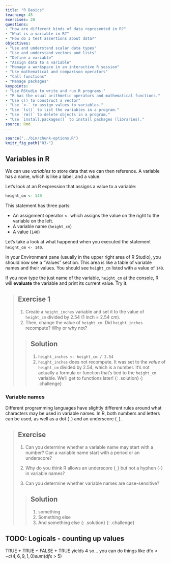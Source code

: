 ```yaml
---
title: "R Basics"
teaching: 45
exercises: 20
questions:
- "How are different kinds of data represented in R?"
- "What is a variable in R?"
- "How do I test assertions about data?"
objectives:
- "Use and understand scalar data types"
- "Use and understand vectors and lists"
- "Define a variable"
- "Assign data to a variable"
- "Manage a workspace in an interactive R session"
- "Use mathematical and comparison operators"
- "Call functions"
- "Manage packages"
keypoints:
- "Use RStudio to write and run R programs."
- "R has the usual arithmetic operators and mathematical functions."
- "Use c() to construct a vector"
- "Use `<-` to assign values to variables."
- "Use `ls()` to list the variables in a program."
- "Use `rm()` to delete objects in a program."
- "Use `install.packages()` to install packages (libraries)."
source: Rmd
---
```


```r
source("../bin/chunk-options.R")
knitr_fig_path("03-")
```

## Variables in R

We can use *variables* to store data that we can then reference.  A variable has a name, which is like a label, and a value.

Let's look at an R expression that assigns a value to a variable:

```r
height_cm <- 140
```

This statement has three parts:

* An assignment operator `<-` which assigns the value on the right to the variable on the left.
* A variable name (`height_cm`)
* A value (`140`)

Let's take a look at what happened when you executed the statement `height_cm <- 140`.

In your Environment pane (usually in the upper right area of R Studio), you should now see a "Values" section.  This area is like a table of variable names and their values.  You should see `height_cm` listed with  a value of `140`.

If you now type the just name of the variable, `height_cm` at the console, R will **evaluate** the variable and print its current value.  Try it.

> ## Exercise 1
> 
> 1. Create a `height_inches` variable and set it to the value of `height_cm` divided by 2.54 (1 inch = 2.54 cm).
> 2. Then, change the value of `height_cm`.  Did `height_inches` recompute?  Why or why not?
>
> > ## Solution
> >
> > 1. `height_inches <- height_cm / 2.54`
> > 2. `height_inches` does not recompute.  It was set to the _*value*_ of `height_cm` divided by 2.54, which is a number.  It's not actually a formula or function that's tied to the `height_cm` variable.  We'll get to functions later!
> {: .solution}
{: .challenge}


### Variable names

Different programming languages have slightly different rules around what characters may be used in variable names.  In R, both numbers and letters can be used, as well as a dot (`.`) and an underscore (`_`).

> ## Exercise
> 
> 1. Can you determine whether a variable name may start with a number?  Can a variable name start with a period or an underscore?
>
> 2. Why do you think R allows an underscore (`_`) but not a hyphen (`-`) in variable names?
>
> 3. Can you determine whether variable names are case-sensitive?
>
> > ## Solution
> >
> > 1. something
> > 2. Something else
> > 3. And something else
> {: .solution}
{: .challenge}



## TODO: Logicals - counting up values
TRUE + TRUE + FALSE + TRUE
yields 4
so... you can do things like
df$x <- c(4, 6, 9, 1, 0)
sum(df$x > 5)
